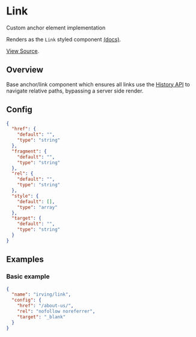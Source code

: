 <Meta title="WordPress Components/Link" />

# Link
Custom anchor element implementation

Renders as the `Link` styled component [(docs)](?path=/docs/styled-components-link--plain-text-example).

[View Source](https://github.com/alleyinteractive/wp-irving/tree/master/inc/components/components/link).

## Overview
Base anchor/link component which ensures all links use the [History API](https://developer.mozilla.org/en-US/docs/Web/API/History_API) to navigate relative paths, bypassing a server side render.

## Config
```json
{
  "href": {
    "default": "",
    "type": "string"
  },
  "fragment": {
    "default": "",
    "type": "string"
  },
  "rel": {
    "default": "",
    "type": "string"
  },
  "style": {
    "default": [],
    "type": "array"
  },
  "target": {
    "default": "",
    "type": "string"
  }
}
```

## Examples

### Basic example
```json
{
  "name": "irving/link",
  "config": {
    "href": "/about-us/",
    "rel": "nofollow noreferrer",
    "target": "_blank"
  }
}
```
